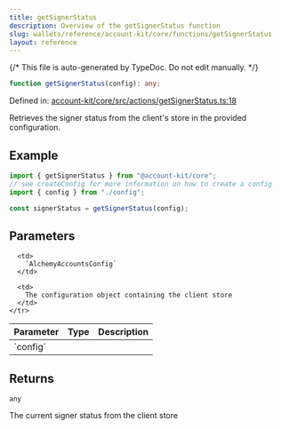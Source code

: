 ```yaml
---
title: getSignerStatus
description: Overview of the getSignerStatus function
slug: wallets/reference/account-kit/core/functions/getSignerStatus
layout: reference
---
```


{/* This file is auto-generated by TypeDoc. Do not edit manually. */}

```ts
function getSignerStatus(config): any;
```

Defined in: [account-kit/core/src/actions/getSignerStatus.ts:18](https://github.com/alchemyplatform/aa-sdk/blob/153785ddc87beb160382c2bae7dbafa4a66ade9a/account-kit/core/src/actions/getSignerStatus.ts#L18)

Retrieves the signer status from the client's store in the provided configuration.

## Example

```ts
import { getSignerStatus } from "@account-kit/core";
// see createConfig for more information on how to create a config
import { config } from "./config";

const signerStatus = getSignerStatus(config);
```

## Parameters

<table>
  <thead>
    <tr>
      <th align="left">Parameter</th>
      <th align="left">Type</th>
      <th align="left">Description</th>
    </tr>
  </thead>

  <tbody>
    <tr>
      <td>
        `config`
      </td>

      <td>
        `AlchemyAccountsConfig`
      </td>

      <td>
        The configuration object containing the client store
      </td>
    </tr>

  </tbody>
</table>

## Returns

`any`

The current signer status from the client store
